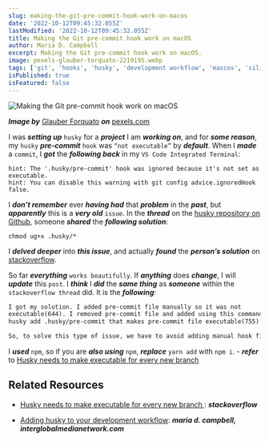 ```yaml
---
slug: making-the-git-pre-commit-hook-work-on-macos
date: '2022-10-12T09:45:32.055Z'
lastModified: '2022-10-12T09:45:32.055Z'
title: Making the Git pre-commit hook work on macOS
author: Maria D. Campbell
excerpt: Making the Git pre-commit hook work on macOS.
image: pexels-glauber-torquato-2219195.webp
tags: ['git', 'hooks', 'husky', 'development workflow', 'mascos', 'silicon']
isPublished: true
isFeatured: false
---
```


![Making the Git pre-commit hook work on macOS](pexels-glauber-torquato-2219195.webp)

***Image by*** [Glauber Forquato](https://www.pexels.com/@glauber-torquato-1161877/) ***on*** [pexels.com](https://www.pexels.com/photo/close-up-photo-of-gold-wedding-rings-2219195/)

I was **_setting up_** `husky` for a **_project_** I am **_working on_**, and for **_some reason_**, my `husky` **_pre-commit_** `hook` was `“not executable”` by **_default_**. When I **_made_** a `commit`, I **_got_** the **_following back_** in my `VS Code Integrated Terminal`:

```shell
hint: The '.husky/pre-commit' hook was ignored because it's not set as executable.
hint: You can disable this warning with git config advice.ignoredHook false.
```

I **_don’t remember_** ever **_having had_** that **_problem_** in the
**_past_**, but **_apparently_** this is a **_very old_** `issue`. In the
**_thread_** on the [husky repository on Github](https://github.com/typicode/husky/issues/1177), someone **_shared_** the **_following solution_**:

```shell
chmod ug+x .husky/*
```

I **_delved deeper_** into **_this issue_**, and actually **_found_** the
**_person’s solution_** on [stackoverflow](https://stackoverflow.com/questions/8598639/why-is-my-git-pre-commit-hook-not-executable-by-default/73330791#73330791).

So far **_everything_** `works beautifully`. If **_anything_** does
**_change_**, I will **_update_** this `post`. I **_think_** I **_did_** the
**_same thing_** as **_someone_** within the `stackoverflow thread` did. It is the **_following_**:

```md
I got my solution. I added pre-commit file manually so it was not
executable(644). I removed pre-commit file and added using this command yarn
husky add .husky/pre-commit that makes pre-commit file executable(755) and works fine (on) any new branch.

So, to solve this type of issue, we have to avoid adding manual hook file and use this command yarn husky add .husky/<hookname> to add.
```

I **_used_** `npm`, so if you are **_also using_** `npm`, **_replace_**
`yarn add` with `npm i`. - **_refer_** to [Husky needs to make executable for every new branch](https://stackoverflow.com/questions/68367259/husky-needs-to-make-executable-for-every-new-branch)

## Related Resources

-   [Husky needs to make executable for every new branch ](https://stackoverflow.com/questions/68367259/husky-needs-to-make-executable-for-every-new-branch): ***stackoverflow***

-   [Adding husky to your development workflow](/blog/adding-husky-to-your-development-workflow): **_maria d. campbell, interglobalmedianetwork.com_**

